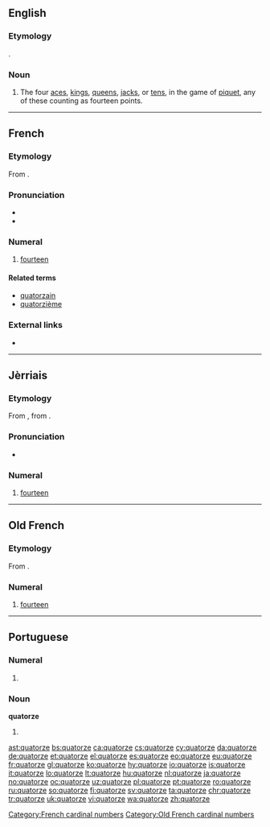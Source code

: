 ==English==

===Etymology===
{{borrowing|fr|lang=en}}.

===Noun===
{{en-noun}}

# {{context|cards|lang=en}} The four [[ace]]s, [[king]]s, [[queen]]s, [[jack]]s, or [[ten]]s, in the game of [[piquet]], any of these counting as fourteen points.

----

==French==
{{cardinalbox|fr|13|14|15|treize|quinze|ord=quatorzième|wplink=Quatorze}}

===Etymology===
From {{etyl|la|fr}} {{term|quattuordecim|lang=la}}.

===Pronunciation===
* {{audio|Fr-quatorze.ogg|audio|lang=fr}}
* {{IPA|lang=fr|/ka.tɔʁz/}}

===Numeral===
{{head|fr|numeral}}

# [[fourteen]]

====Related terms====
* [[quatorzain]]
* [[quatorzième]]

===External links===
* {{R:TLFi}}

[[Category:French cardinal numbers]]

----

==Jèrriais==
{{cardinalbox|nrf|13|14|15|treize|tchinze}}
{{cardinalbox|nrf|13|14|15|treize|tchînze}}
===Etymology===
From {{etyl|fro|nrf}} {{m|fro|quatorze}}, from {{etyl|la|nrf}} {{m|la|quattuordecim}}.

===Pronunciation===
* {{audio|Jer-quatorze.ogg|Audio (Jersey)|lang=nrf}}

===Numeral===
{{head|nrf|numeral}}

# {{label|nrf|Jersey|Guernsey|cardinal}} [[fourteen]]

----

==Old French==

===Etymology===
From {{etyl|la|fro}} {{term|quattuordecim|lang=la}}.

===Numeral===
{{head|fro|numeral}}

# [[fourteen]]

[[Category:Old French cardinal numbers]]

----

==Portuguese==

===Numeral===
{{pt-cardinal}}

# {{alternative form of|catorze|lang=pt}}

===Noun===
'''quatorze''' {{g|m}}

# {{alternative form of|catorze|lang=pt}}

[[ast:quatorze]]
[[bs:quatorze]]
[[ca:quatorze]]
[[cs:quatorze]]
[[cy:quatorze]]
[[da:quatorze]]
[[de:quatorze]]
[[et:quatorze]]
[[el:quatorze]]
[[es:quatorze]]
[[eo:quatorze]]
[[eu:quatorze]]
[[fr:quatorze]]
[[gl:quatorze]]
[[ko:quatorze]]
[[hy:quatorze]]
[[io:quatorze]]
[[is:quatorze]]
[[it:quatorze]]
[[lo:quatorze]]
[[lt:quatorze]]
[[hu:quatorze]]
[[nl:quatorze]]
[[ja:quatorze]]
[[no:quatorze]]
[[oc:quatorze]]
[[uz:quatorze]]
[[pl:quatorze]]
[[pt:quatorze]]
[[ro:quatorze]]
[[ru:quatorze]]
[[so:quatorze]]
[[fi:quatorze]]
[[sv:quatorze]]
[[ta:quatorze]]
[[chr:quatorze]]
[[tr:quatorze]]
[[uk:quatorze]]
[[vi:quatorze]]
[[wa:quatorze]]
[[zh:quatorze]]